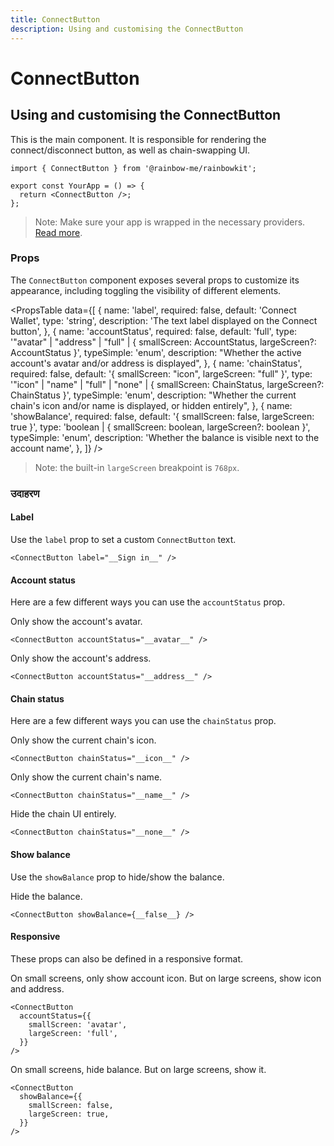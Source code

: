 ```yaml
---
title: ConnectButton
description: Using and customising the ConnectButton
---
```


# ConnectButton

## Using and customising the ConnectButton

This is the main component. It is responsible for rendering the connect/disconnect button, as well as chain-swapping UI.

```tsx
import { ConnectButton } from '@rainbow-me/rainbowkit';

export const YourApp = () => {
  return <ConnectButton />;
};
```

> Note: Make sure your app is wrapped in the necessary providers. [Read more](/docs/installation#wrap-providers).

### Props

The `ConnectButton` component exposes several props to customize its appearance, including toggling the visibility of different elements.

<PropsTable
  data={[
    {
      name: 'label',
      required: false,
      default: 'Connect Wallet',
      type: 'string',
      description: 'The text label displayed on the Connect button',
    },
    {
      name: 'accountStatus',
      required: false,
      default: 'full',
      type: '"avatar" | "address" | "full" | { smallScreen: AccountStatus, largeScreen?: AccountStatus }',
      typeSimple: 'enum',
      description:
        "Whether the active account's avatar and/or address is displayed",
    },
    {
      name: 'chainStatus',
      required: false,
      default: '{ smallScreen: "icon", largeScreen: "full" }',
      type: '"icon" | "name" | "full" | "none" | { smallScreen: ChainStatus, largeScreen?: ChainStatus }',
      typeSimple: 'enum',
      description:
        "Whether the current chain's icon and/or name is displayed, or hidden entirely",
    },
    {
      name: 'showBalance',
      required: false,
      default: '{ smallScreen: false, largeScreen: true }',
      type: 'boolean | { smallScreen: boolean, largeScreen?: boolean }',
      typeSimple: 'enum',
      description:
        'Whether the balance is visible next to the account name',
    },
  ]}
/>

> Note: the built-in `largeScreen` breakpoint is `768px`.

### उदाहरण

#### Label

Use the `label` prop to set a custom `ConnectButton` text.

```tsx
<ConnectButton label="__Sign in__" />
```

#### Account status

Here are a few different ways you can use the `accountStatus` prop.

Only show the account's avatar.

```tsx
<ConnectButton accountStatus="__avatar__" />
```

Only show the account's address.

```tsx
<ConnectButton accountStatus="__address__" />
```

#### Chain status

Here are a few different ways you can use the `chainStatus` prop.

Only show the current chain's icon.

```tsx
<ConnectButton chainStatus="__icon__" />
```

Only show the current chain's name.

```tsx
<ConnectButton chainStatus="__name__" />
```

Hide the chain UI entirely.

```tsx
<ConnectButton chainStatus="__none__" />
```

#### Show balance

Use the `showBalance` prop to hide/show the balance.

Hide the balance.

```tsx
<ConnectButton showBalance={__false__} />
```

#### Responsive

These props can also be defined in a responsive format.

On small screens, only show account icon. But on large screens, show icon and address.

```tsx
<ConnectButton
  accountStatus={{
    smallScreen: 'avatar',
    largeScreen: 'full',
  }}
/>
```

On small screens, hide balance. But on large screens, show it.

```tsx
<ConnectButton
  showBalance={{
    smallScreen: false,
    largeScreen: true,
  }}
/>
```
